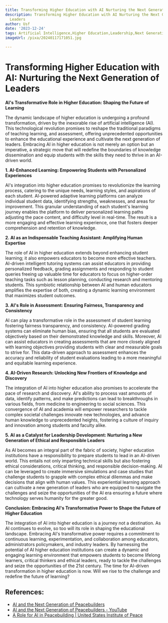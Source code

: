 ```yaml
---
title: Transforming Higher Education with AI Nurturing the Next Generation of Leaders
description: Transforming Higher Education with AI Nurturing the Next Generation of
  Leaders
author: Usf
date: '2023-12-24'
tags: Artificial Intelligence,Higher Education,Leadership,Next Generation,Nurturing,Transformation
imageUrl: /pixa/20240117171051.jpg

---
```

# Transforming Higher  Education with AI:  Nurturing the Next Generation of Leaders

**AI's  Transformative Role in Higher Education: Shaping the Future of Learning**

The dynamic landscape  of higher  education is undergoing  a profound transformation, driven by the inexorable rise of artificial intelligence (AI).  This technological  revolution promises to reshape the traditional paradigms of teaching learning,  and assessment, offering unprecedented opportunities to enhance the educational experience and cultivate the next generation of leaders. Embracing  AI in higher education is not merely  an  option but an imperative, a strategic move  that will redefine the boundaries of knowledge dissemination and equip students with the skills they need to thrive in an AI-driven  world.

**1.  AI-Enhanced Learning: Empowering Students with Personalized Experiences**

AI's integration into higher education promises to revolutionize the learning process, catering to the unique needs, learning styles, and aspirations of each student.  AI-powered adaptive learning platforms can analyze individual  student data, identifying strengths, weaknesses, and  areas for improvement. This granular  understanding of each student's learning journey enables the platform  to deliver personalized learning paths adjusting  the pace content, and difficulty level in real-time. The result is a more engaging and effective  learning  experience, one that fosters deeper comprehension and retention of knowledge.

**2. AI as an Indispensable Teaching Assistant: Amplifying Human Expertise**

The role  of AI in higher education  extends beyond enhancing  student learning; it also empowers educators to become more effective teachers. AI-driven intelligent tutoring systems can assist educators in providing personalized feedback, grading assignments  and responding to student queries freeing up valuable time for educators to  focus on higher-order teaching tasks such  as lesson planning, conducting research and mentoring students. This symbiotic relationship between AI and human educators  amplifies the expertise of both,  creating  a dynamic learning environment that maximizes student outcomes.

**3. AI's Role in Assessment: Ensuring Fairness, Transparency and Consistency**

AI can play a transformative role in the assessment of student  learning fostering fairness transparency, and  consistency. AI-powered grading systems can eliminate human bias, ensuring that all students are evaluated objectively based on their demonstrated  knowledge and skills.  Moreover, AI can assist educators  in creating  assessments that are more closely aligned with learning objectives providing students with clear and measurable goals to strive for.  This data-driven approach to assessment enhances the  accuracy  and reliability of student evaluations leading to a more meaningful and equitable learning  experience.

**4. AI-Driven Research: Unlocking New Frontiers of Knowledge and Discovery**

The integration of AI into higher education also promises to accelerate the pace of research and discovery. AI's ability to process  vast amounts of data, identify patterns, and make predictions can lead  to breakthroughs in various fields, from medicine to  engineering to  social sciences. This  convergence of AI and academia will empower researchers to  tackle complex societal challenges innovate new technologies, and advance human knowledge to unprecedented heights, fostering a culture of inquiry and innovation among students and  faculty alike.

**5. AI as a Catalyst for Leadership Development: Nurturing a New Generation of Ethical and Responsible Leaders**

As  AI becomes an integral part of the fabric of society, higher education institutions have a  responsibility to prepare students to lead in an AI-driven world. This entails not only imparting technical skills but  also  fostering ethical considerations, critical thinking, and responsible decision-making. AI can be  leveraged to create immersive simulations and case studies  that challenge students to grapple with complex ethical dilemmas and make decisions that align with human values. This experiential learning approach can  cultivate a new generation of leaders  who are equipped to navigate the challenges and seize the opportunities of the  AI era ensuring  a future  where technology  serves humanity for the greater good.

**Conclusion: Embracing AI's Transformative Power to Shape the Future of  Higher Education**

The integration of AI into higher education is a journey not  a destination. As AI continues to evolve, so too will  its role in  shaping the educational landscape. Embracing AI's transformative power requires a commitment to continuous learning, experimentation, and collaboration among educators, administrators policymakers, and industry leaders. By harnessing the potential of AI higher education institutions can create a  dynamic and engaging learning environment that empowers students to become lifelong learners, critical thinkers and ethical leaders, ready to tackle the challenges and seize  the opportunities of the 21st century. The time for  AI-driven transformation  in higher education is now. Will we rise to the  challenge and redefine  the future of learning?

## References:
- [AI and the Next Generation of Peacebuilders](https://www.usip.org/events/ai-and-next-generation-peacebuilders)
- [AI and the Next Generation of Peacebuilders - YouTube](https://www.youtube.com/watch?v=6vhrcxfrnJw)
- [A Role for AI in Peacebuilding | United States Institute of Peace](https://www.usip.org/publications/2023/12/role-ai-peacebuilding)
